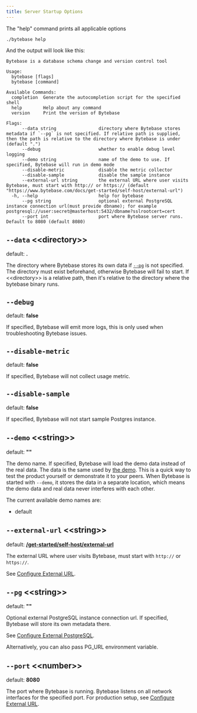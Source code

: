 ```yaml
---
title: Server Startup Options
---
```


The "help" command prints all applicable options

```text
./bytebase help
```

And the output will look like this:

```plain
Bytebase is a database schema change and version control tool

Usage:
  bytebase [flags]
  bytebase [command]

Available Commands:
  completion  Generate the autocompletion script for the specified shell
  help        Help about any command
  version     Print the version of Bytebase

Flags:
      --data string                directory where Bytebase stores metadata if `--pg` is not specified. If relative path is supplied, then the path is relative to the directory where Bytebase is under (default ".")
      --debug                      whether to enable debug level logging
      --demo string                name of the demo to use. If specified, Bytebase will run in demo mode
      --disable-metric             disable the metric collector
      --disable-sample             disable the sample instance
      --external-url string        the external URL where user visits Bytebase, must start with http:// or https:// (default "https://www.bytebase.com/docs/get-started/self-host/external-url")
  -h, --help                       help for bytebase
      --pg string                  optional external PostgreSQL instance connection url(must provide dbname); for example postgresql://user:secret@masterhost:5432/dbname?sslrootcert=cert
      --port int                   port where Bytebase server runs. Default to 8080 (default 8080)
```

## `--data` &lt;&lt;directory&gt;&gt;

default: **.**

The directory where Bytebase stores its own data if [`--pg`](#pg-string) is not specified. The directory must exist beforehand, otherwise Bytebase will fail to start. If &lt;&lt;directory&gt;&gt; is a relative path, then it's relative to the directory where the bytebase binary runs.

## `--debug`

default: **false**

If specified, Bytebase will emit more logs, this is only used when troubleshooting Bytebase issues.

## `--disable-metric`

default: **false**

If specified, Bytebase will not collect usage metric.

## `--disable-sample`

default: **false**

If specified, Bytebase will not start sample Postgres instance.

## `--demo` &lt;&lt;string&gt;&gt;

default: **""**

The demo name. If specified, Bytebase will load the demo data instead of the real data. The data is the same used by [the demo](https://www.bytebase.com/view-live-demo). This is a quick way to test the product yourself or demonstrate it to your peers. When Bytebase is started with `--demo`, it stores the data in a separate location, which means the demo data and real data never interferes with each other.

The current available demo names are:

- default

## `--external-url` &lt;&lt;string&gt;&gt;

default: **[/get-started/self-host/external-url](https://www.bytebase.com/docs/get-started/self-host/external-url)**

The external URL where user visits Bytebase, must start with `http://` or `https://`.

See [Configure External URL](/get-started/self-host/external-url).

## `--pg` &lt;&lt;string&gt;&gt;

default: **""**

Optional external PostgreSQL instance connection url. If specified, Bytebase will store its own metadata there.

See [Configure External PostgreSQL](/get-started/self-host/external-postgres).

<Tip>

Alternatively, you can also pass PG_URL environment variable.

</Tip>

## `--port` &lt;&lt;number&gt;&gt;

default: **8080**

The port where Bytebase is running. Bytebase listens on all network interfaces for the specified port. For production setup, see [Configure External URL](/get-started/self-host/external-url).